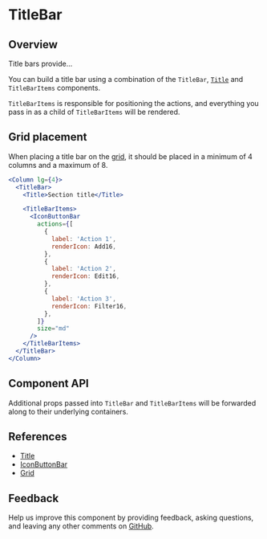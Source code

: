 

# TitleBar

## Overview

Title bars provide...

You can build a title bar using a combination of the `TitleBar`, [`Title`](#references) and `TitleBarItems` components.

`TitleBarItems` is responsible for positioning the actions, and everything you pass in as a child of `TitleBarItems` will be rendered.

<Canvas>
  <Story id="patterns-unstable-layout-modules-titlebar--default" />
</Canvas>

## Grid placement

When placing a title bar on the [grid](#references), it should be placed in a minimum of 4 columns and a maximum of 8.

```jsx
<Column lg={4}>
  <TitleBar>
    <Title>Section title</Title>

    <TitleBarItems>
      <IconButtonBar
        actions={[
          {
            label: 'Action 1',
            renderIcon: Add16,
          },
          {
            label: 'Action 2',
            renderIcon: Edit16,
          },
          {
            label: 'Action 3',
            renderIcon: Filter16,
          },
        ]}
        size="md"
      />
    </TitleBarItems>
  </TitleBar>
</Column>
```

## Component API

<ArgsTable />

Additional props passed into `TitleBar` and `TitleBarItems` will be forwarded along to their underlying containers.

## References

- [Title](?path=/docs/patterns-unstable-layout-modules-title--default)
- [IconButtonBar](?path=/story/patterns-iconbuttonbar--default)
- [Grid](https://react.carbondesignsystem.com/?path=/docs/grid)

## Feedback

Help us improve this component by providing feedback, asking questions, and leaving any other comments on [GitHub](https://github.com/carbon-design-system/ibm-security/edit/dev/src/components/UNSTABLE__Layout/LayoutModules/TitleBar/index.mdx).
